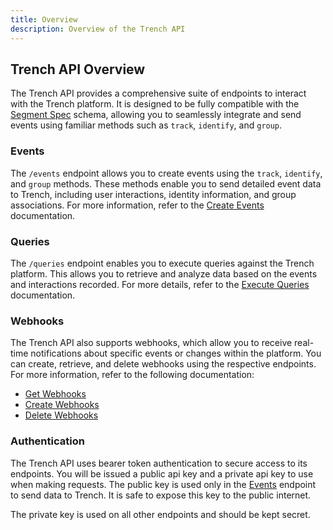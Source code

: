 ```yaml
---
title: Overview
description: Overview of the Trench API
---
```


## Trench API Overview

The Trench API provides a comprehensive suite of endpoints to interact with the Trench platform. It is designed to be fully compatible with the [Segment Spec](https://segment.com/docs/spec/) schema, allowing you to seamlessly integrate and send events using familiar methods such as `track`, `identify`, and `group`.

### Events

The `/events` endpoint allows you to create events using the `track`, `identify`, and `group` methods. These methods enable you to send detailed event data to Trench, including user interactions, identity information, and group associations. For more information, refer to the [Create Events](./events-create) documentation.

### Queries

The `/queries` endpoint enables you to execute queries against the Trench platform. This allows you to retrieve and analyze data based on the events and interactions recorded. For more details, refer to the [Execute Queries](./queries-execute) documentation.

### Webhooks

The Trench API also supports webhooks, which allow you to receive real-time notifications about specific events or changes within the platform. You can create, retrieve, and delete webhooks using the respective endpoints. For more information, refer to the following documentation:

- [Get Webhooks](./webhooks-get)
- [Create Webhooks](./webhooks-create)
- [Delete Webhooks](./webhooks-delete)

### Authentication

The Trench API uses bearer token authentication to secure access to its endpoints. You will be issued a public api key and a private api key to use when making requests. The public key is used only in the [Events](./events-create) endpoint to send data to Trench. It is safe to expose this key to the public internet.

The private key is used on all other endpoints and should be kept secret.
